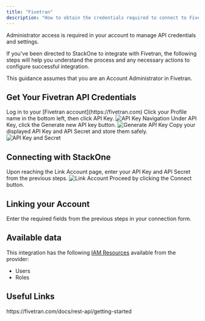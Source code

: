 ```yaml
---
title: "Fivetran"
description: "How to obtain the credentials required to connect to Fivetran."
---
```



<Note>
  Administrator access is required in your account to manage API credentials and settings.
</Note>

If you've been directed to StackOne to integrate with Fivetran, the following steps will help you understand the process and any necessary actions to configure successful integration.

This guidance assumes that you are an Account Administrator in Fivetran.

## Get Your Fivetran API Credentials

<Steps>
  <Step title="Log in to Fivetran">
    Log in to your [Fivetran account](https://fivetran.com)
  </Step>

  <Step title="Navigate to API Key">
    Click your Profile name in the bottom left, then click API Key.
    <Frame>
      <img className='rounded-md' style={{ margin: '0 auto', border: '1px solid #efefef' }} alt="API Key Navigation" src="/images/fivetran/image1.png" />
    </Frame>
  </Step>

  <Step title="Generate API Key">
    Under API Key, click the Generate new API key button.
    <Frame>
      <img className='rounded-md' style={{ margin: '0 auto', border: '1px solid #efefef' }} alt="Generate API Key" src="/images/fivetran/image2.png" />
    </Frame>
  </Step>

  <Step title="Copy API Key and Secret">
    Copy your displayed API Key and API Secret and store them safely.
    <Frame>
      <img className='rounded-md' style={{ margin: '0 auto', border: '1px solid #efefef' }} alt="API Key and Secret" src="/images/fivetran/image3.png" />
    </Frame>
  </Step>
</Steps>

## Connecting with StackOne

<Steps>
  <Step title="Enter API Credentials">
    Upon reaching the Link Account page, enter your API Key and API Secret from the previous steps.
    <Frame>
      <img className='rounded-md' style={{ margin: '0 auto', border: '1px solid #efefef' }} alt="Link Account" src="/images/fivetran/image4.png" />
    </Frame>
  </Step>

  <Step title="Connect">
    Proceed by clicking the Connect button.
  </Step>
</Steps>


## Linking your Account

Enter the required fields from the previous steps in your connection form.

<IntegrationFooter />


## Available data

This integration has the following [IAM Resources](https://docs.stackone.com/reference/iam_list_users) available from the provider:
<ul>
 <li>Users</li>
 <li>Roles</li>
</ul>


## Useful Links
<Card title="API Reference" icon="link" href="https://fivetran.com/docs/rest-api/getting-started">
    https://fivetran.com/docs/rest-api/getting-started
</Card>

